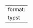 
---
format:
  typst
---


```{=typst}


     #set text(
        font: "Fjord",
        size: 12pt
      )
      
      #set page(
        paper: "us-letter",
        margin: (x: 0in, y: 0in),
        fill: rgb("ccd3dbff")
      )
      
      #set par(
        justify: true,
        leading: 0.52em,
      )
      
      // banner
      #place(top, image("media/iris.png", width: 100%, height: auto))
      
      // Iris name title
      #place(dx:2.4in, dy: .6in)[
        #smallcaps(text(stroke:black, white, size:100pt)[Iris])
      ]
      
      // species
      #place(dx:4in, dy: 1.5in)[
        #text(font: "Allura", stroke:0.8pt + black, white, size:90pt)[versicolor]
      ]
      
      // green border
      #place(dx: 0.3in, dy:2.75in)[
        #rect(fill: rgb("7db273fd"), width: 7.9in, height: 0.35in)
      ]
      
      // text body rectangle
      #place(dx: 0.3in, dy:3.1in)[
        #rect(fill: rgb("b3bdc9ff"), width: 7.9in, height: 3.5in)
      ]
      
      #place(dx:0.5in, dy:3.4in)[
          #block(
            width:4in, 
            height: 4in, 
            "Iris setosa has a deep violet-blue flower. The sepals are deeply-veined dark purple with a yellow-white signal. The petals are very reduced in size, not exceeding the base of the sepals. Beachhead iris flowers in late spring, on a one-flowered inflorescence. The leaves are stiff, narrow and green, with a purplish-tinged base. The leaves are up to 12 inches high. The leaves arise from shallowly rooted, large, branching rhizomes forming clumps.[@irisset]"
          )
      ]
      
      // photo
      #place(dx:4.8in, dy:3.35in)[
        #image("media/versicolor.png", width: 35%)
      ]
      
      // green border
      #place(dx: 0.3in, dy:6.9in)[
        #rect(fill: rgb("7db273fd"), width: 7.9in, height: 0.35in)
      ]
      
      // text body rectangle
      #place(dx: 0.3in, dy:7.25in)[
        #rect(fill: rgb("b3bdc9ff"), width: 7.9in, height: 3.5in)
      ]
      
      // graph
      #place(dx:.6in, dy:7.55in)[
        #image("media/versicolor.png", width: 35%)
      ]
      
      // graph verbage
      #place(dx:4.25in, dy:7.55in)[
          #block(width:3.7in, height: 4in, "Iris setosa has a deep violet blue flower. The sepals are deeply-veined dark purple with a yellow-white signal. The petals are very reduced in size, not exceeding the base of the sepals. Beachhead iris flowers in late spring, on a one flowered inflorescence. The leaves are stiff, narrow and green, with a purplish tinged base. The leaves are up to 12 inches high. The leaves arise from shallowly rooted, large, branching rhizomes forming clumps.[@irisset]")
        ]

```


